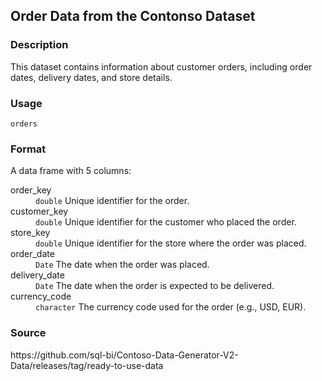## Order Data from the Contonso Dataset {.unnumbered}


### Description

This dataset contains information about customer orders, including order dates, delivery dates, and store details.



### Usage

<pre><code class='language-R'>orders
</code></pre>


### Format

A data frame with 5 columns:


<dl>
<dt>order_key</dt><dd><code>double</code> Unique identifier for the order.
</dd>
<dt>customer_key</dt><dd><code>double</code> Unique identifier for the customer who placed the order.
</dd>
<dt>store_key</dt><dd><code>double</code> Unique identifier for the store where the order was placed.
</dd>
<dt>order_date</dt><dd><code>Date</code> The date when the order was placed.
</dd>
<dt>delivery_date</dt><dd><code>Date</code> The date when the order is expected to be delivered.
</dd>
<dt>currency_code</dt><dd><code>character</code> The currency code used for the order (e.g., USD, EUR).
</dd>
</dl>



### Source

https://github.com/sql-bi/Contoso-Data-Generator-V2-Data/releases/tag/ready-to-use-data


